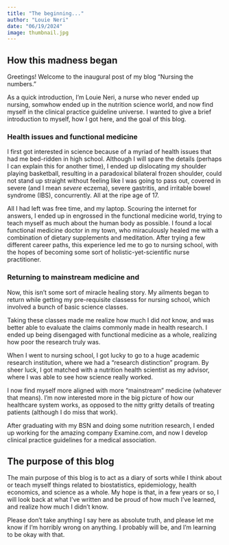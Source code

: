 ```yaml
---
title: "The beginning..."
author: "Louie Neri"
date: "06/19/2024"
image: thumbnail.jpg
---
```


## How this madness began

Greetings! Welcome to the inaugural post of my blog "Nursing the numbers."

As a quick introduction, I'm Louie Neri, a nurse who never ended up nursing, somwhow ended up in the nutrition science world, and now find myself in the clinical practice guideline universe. I wanted to give a brief introduction to myself, how I got here, and the goal of this blog.

### Health issues and functional medicine

I first got interested in science because of a myriad of health issues that had me bed-ridden in high school. Although I will spare the details (perhaps I can explain this for another time), I ended up dislocating my shoulder playing basketball, resulting in a paradoxical bilateral frozen shoulder, could not stand up straight without feeling like I was going to pass out, covered in severe (and I mean *severe* eczema), severe gastritis, and irritable bowel syndrome (IBS), concurrently. All at the ripe age of 17.

All I had left was free time, and my laptop. Scouring the internet for answers, I ended up in engrossed in the functional medicine world, trying to teach myself as much about the human body as possible. I found a local functional medicine doctor in my town, who miraculously healed me with a combination of dietary supplements and meditation. After trying a few different career paths, this experience led me to go to nursing school, with the hopes of becoming some sort of holistic-yet-scientific nurse practitioner.

### Returning to mainstream medicine and

Now, this isn't some sort of miracle healing story. My ailments began to return while getting my pre-requisite classess for nursing school, which involved a bunch of basic science classes.

Taking these classes made me realize how much I did *not* know, and was better able to evaluate the claims commonly made in health research. I ended up being disengaged with functional medicine as a whole, realizing how poor the research truly was.

When I went to nursing school, I got lucky to go to a huge academic research institution, where we had a "research distinction" program. By sheer luck, I got matched with a nutrition health scientist as my advisor, where I was able to see how science really worked.

I now find myself more aligned with more "mainstream" medicine (whatever that means). I'm now interested more in the big picture of how our healthcare system works, as opposed to the nitty gritty details of treating patients (although I do miss that work).

After graduating with my BSN and doing some nutrition research, I ended up working for the amazing company Examine.com, and now I develop clinical practice guidelines for a medical association.

## The purpose of this blog

The main purpose of this blog is to act as a diary of sorts while I think about or teach myself things related to biostatistics, epidemiology, health economics, and science as a whole. My hope is that, in a few years or so, I will look back at what I've written and be proud of how much I've learned, and realize how much I didn't know.

Please don't take anything I say here as absolute truth, and please let me know if I'm horribly wrong on anything. I probably will be, and I'm learning to be okay with that.
